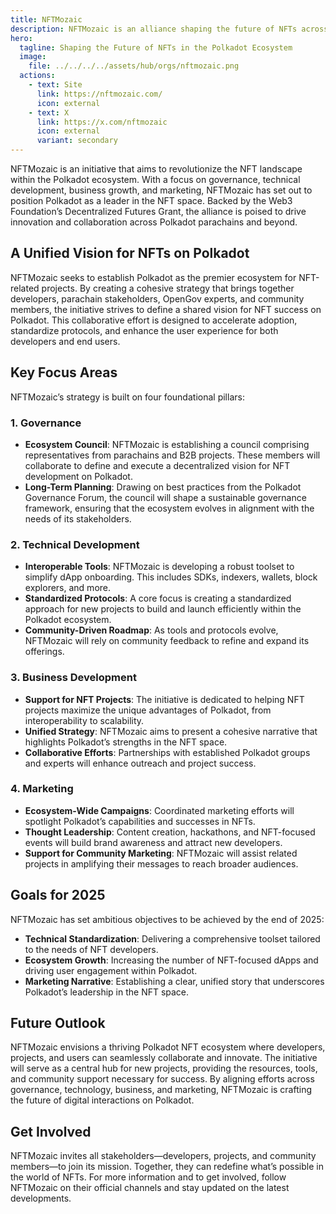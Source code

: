 ```yaml
---
title: NFTMozaic
description: NFTMozaic is an alliance shaping the future of NFTs across Polkadot, focusing on Governance, Technical efforts, Business Development and Marketing.
hero:
  tagline: Shaping the Future of NFTs in the Polkadot Ecosystem
  image: 
    file: ../../../../assets/hub/orgs/nftmozaic.png
  actions:
    - text: Site
      link: https://nftmozaic.com/
      icon: external
    - text: X
      link: https://x.com/nftmozaic
      icon: external
      variant: secondary
---
```



NFTMozaic is an initiative that aims to revolutionize the NFT landscape within the Polkadot ecosystem. 
With a focus on governance, technical development, business growth, and marketing, NFTMozaic has set out to position Polkadot as a leader in the NFT space. 
Backed by the Web3 Foundation’s Decentralized Futures Grant, the alliance is poised to drive innovation and collaboration across Polkadot parachains and beyond.

## A Unified Vision for NFTs on Polkadot
NFTMozaic seeks to establish Polkadot as the premier ecosystem for NFT-related projects. By creating a cohesive strategy that brings together developers, parachain stakeholders, OpenGov experts, and community members, the initiative strives to define a shared vision for NFT success on Polkadot. This collaborative effort is designed to accelerate adoption, standardize protocols, and enhance the user experience for both developers and end users.

## Key Focus Areas
NFTMozaic’s strategy is built on four foundational pillars:

### 1. Governance
- **Ecosystem Council**: NFTMozaic is establishing a council comprising representatives from parachains and B2B projects. These members will collaborate to define and execute a decentralized vision for NFT development on Polkadot.
- **Long-Term Planning**: Drawing on best practices from the Polkadot Governance Forum, the council will shape a sustainable governance framework, ensuring that the ecosystem evolves in alignment with the needs of its stakeholders.

### 2. Technical Development
- **Interoperable Tools**: NFTMozaic is developing a robust toolset to simplify dApp onboarding. This includes SDKs, indexers, wallets, block explorers, and more.
- **Standardized Protocols**: A core focus is creating a standardized approach for new projects to build and launch efficiently within the Polkadot ecosystem.
- **Community-Driven Roadmap**: As tools and protocols evolve, NFTMozaic will rely on community feedback to refine and expand its offerings.

### 3. Business Development
- **Support for NFT Projects**: The initiative is dedicated to helping NFT projects maximize the unique advantages of Polkadot, from interoperability to scalability.
- **Unified Strategy**: NFTMozaic aims to present a cohesive narrative that highlights Polkadot’s strengths in the NFT space.
- **Collaborative Efforts**: Partnerships with established Polkadot groups and experts will enhance outreach and project success.

### 4. Marketing
- **Ecosystem-Wide Campaigns**: Coordinated marketing efforts will spotlight Polkadot’s capabilities and successes in NFTs.
- **Thought Leadership**: Content creation, hackathons, and NFT-focused events will build brand awareness and attract new developers.
- **Support for Community Marketing**: NFTMozaic will assist related projects in amplifying their messages to reach broader audiences.

## Goals for 2025
NFTMozaic has set ambitious objectives to be achieved by the end of 2025:
- **Technical Standardization**: Delivering a comprehensive toolset tailored to the needs of NFT developers.
- **Ecosystem Growth**: Increasing the number of NFT-focused dApps and driving user engagement within Polkadot.
- **Marketing Narrative**: Establishing a clear, unified story that underscores Polkadot’s leadership in the NFT space.

## Future Outlook
NFTMozaic envisions a thriving Polkadot NFT ecosystem where developers, projects, and users can seamlessly collaborate and innovate. The initiative will serve as a central hub for new projects, providing the resources, tools, and community support necessary for success. By aligning efforts across governance, technology, business, and marketing, NFTMozaic is crafting the future of digital interactions on Polkadot.

## Get Involved
NFTMozaic invites all stakeholders—developers, projects, and community members—to join its mission. Together, they can redefine what’s possible in the world of NFTs. For more information and to get involved, follow NFTMozaic on their official channels and stay updated on the latest developments.
